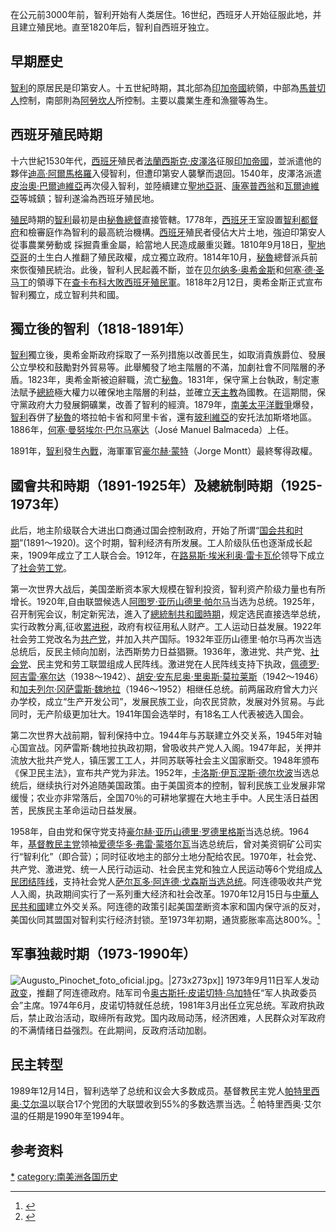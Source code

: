 {{智利历史}}
在公元前3000年前，智利开始有人类居住。16世纪，西班牙人开始征服此地，并且建立殖民地。直至1820年后，智利自西班牙独立。

==早期歷史==
[[智利|智利]]的原居民是印第安人。十五世紀時期，其北部為[[印加帝國|印加帝國]]統領，中部為[[馬普切人|馬普切人]]控制，南部則為[[阿勞坎人|阿勞坎人]]所控制。主要以農業生產和漁獵等為生。 　　

==西班牙殖民時期==

十六世紀1530年代，[[西班牙|西班牙]]殖民者[[法蘭西斯克·皮澤洛|法蘭西斯克·皮澤洛]]征服[[印加帝國|印加帝國]]，並派遣他的夥伴[[迪高·阿爾馬格羅|迪高·阿爾馬格羅]]入侵智利，但遭印第安人襲擊而退回。1540年，皮澤洛派遣[[皮治奧·巴爾迪維亞|皮治奧·巴爾迪維亞]]再次侵入智利，並陸續建立[[聖地亞哥|聖地亞哥]]、[[康塞普西翁|康塞普西翁]]和[[瓦爾迪維亞|瓦爾迪維亞]]等城鎮；智利遂淪為西班牙殖民地。

[[殖民|殖民]]時期的[[智利|智利]]最初是由[[秘魯|秘魯]][[總督|總督]]直接管轄。1778年，[[西班牙|西班牙]]王室設置[[智利都督府|智利都督府]]和檢審庭作為智利的最高統治機構。[[西班牙|西班牙]]殖民者侵佔大片土地，強迫印第安人從事農業勞動或 採掘貴重金屬，給當地人民造成嚴重災難。1810年9月18日{{tsl|en|Chilean War of Independence|智利獨立戰爭}}，[[聖地亞哥|聖地亞哥]]的土生白人推翻了殖民政權，成立獨立政府。1814年10月，[[秘魯|秘魯]]總督派兵前來恢復殖民統治。此後，智利人民起義不斷，並在[[贝尔纳多·奥希金斯|贝尔纳多·奥希金斯]]和[[何塞·德·圣马丁|何塞·德·圣马丁]]的領導下在[[查卡布科戰役|查卡布科大敗西班牙殖民軍]]。1818年2月12日，奧希金斯正式宣布智利獨立，成立智利共和國。

==獨立後的智利（1818-1891年）==

[[智利|智利]]獨立後，奧希金斯政府採取了一系列措施以改善民生，如取消貴族爵位、發展公立學校和鼓勵對外貿易等。此舉觸發了地主階層的不滿，加劇社會不同階層的矛盾。1823年，奧希金斯被迫辭職，流亡[[秘魯|秘魯]]。1831年，保守黨上台執政，制定憲法賦予[[總統|總統]]極大權力以確保地主階層的利益，並確立[[天主教|天主教]]為國教。在這期間，保守黨政府大力發展銅礦業，改善了智利的經濟。1879年，[[南美太平洋戰爭|南美太平洋戰爭]]爆發，[[智利|智利]]吞併了[[秘魯|秘魯]]的塔拉帕卡省和阿里卡省，還有[[玻利維亞|玻利維亞]]的安托法加斯塔地區。1886年，[[何塞·曼努埃尔·巴尔马塞达·费尔南德斯|何塞·曼努埃尔·巴尔马塞达]]（José Manuel Balmaceda）上任。

1891年，[[智利|智利]]發生[[內戰|內戰]]，海軍軍官[[豪尔赫·蒙特·阿尔瓦雷斯|豪尔赫·蒙特]]（Jorge Montt）最終奪得政權。

==國會共和時期（1891-1925年）及總統制時期（1925-1973年）==
此后，地主阶级联合大进出口商通过国会控制政府，开始了所谓“[[智利議會制時期_(1891年–1925年)|国会共和时期]]”(1891～1920)。这个时期，智利经济有所发展。工人阶级队伍也逐渐成长起来，1909年成立了工人联合会。1912年，在[[路易斯·埃米利奥·雷卡瓦伦|路易斯·埃米利奥·雷卡瓦伦]]领导下成立了[[社会主义工人党_(智利)|社会劳工党]]。

第一次世界大战后，美国垄断资本家大规模在智利投资，智利资产阶级力量也有所增长。1920年,自由联盟候选人[[阿图罗·亚历山德里·帕尔马|阿图罗·亚历山德里·帕尔马]]当选为总统。1925年，召开制宪会议，制定新宪法，進入了[[智利總統制共和國_(1925年–1973年)|總統制共和國時期]]，规定选民直接选举总统，实行政教分离,征收[[累进税|累进税]]，政府有权征用私人财产。工人运动日益发展。1922年社会劳工党改名为[[智利共产党|共产党]]，并加入共产国际。1932年亚历山德里·帕尔马再次当选总统后，反民主倾向加剧，法西斯势力日益猖獗。1936年，激进党、共产党、[[智利社会党|社会党]]、民主党和劳工联盟组成人民阵线。激进党在人民阵线支持下执政，[[佩德罗·阿吉雷·塞尔达|佩德罗·阿吉雷·塞尔达]]（1938～1942）、[[胡安·安东尼奥·里奥斯·莫拉莱斯|胡安·安东尼奥·里奥斯·莫拉莱斯]]（1942～1946）和[[加夫列尔·冈萨雷斯·魏地拉|加夫列尔·冈萨雷斯·魏地拉]]（1946～1952）相继任总统。前两届政府曾大力兴办学校，成立“生产开发公司”，发展民族工业，向农民贷款，发展对外贸易。与此同时，无产阶级更加壮大。1941年国会选举时，有18名工人代表被选入国会。

第二次世界大战前期，智利保持中立。1944年与苏联建立外交关系，1945年对轴心国宣战。冈萨雷斯·魏地拉执政初期，曾吸收共产党人入阁。1947年起，关押并流放大批共产党人，镇压罢工工人，并同苏联等社会主义国家断交。1948年颁布《保卫民主法》，宣布共产党为非法。1952年，[[卡洛斯·伊瓦涅斯·德尔坎波|卡洛斯·伊瓦涅斯·德尔坎波]]当选总统后，继续执行对外追随美国政策。由于美国资本的控制，智利民族工业发展非常缓慢；农业亦非常落后，全国70％的可耕地掌握在大地主手中。人民生活日益困苦，民族民主革命运动日益发展。

1958年，自由党和保守党支持[[豪尔赫·亚历山德里·罗德里格斯|豪尔赫·亚历山德里·罗德里格斯]]当选总统。1964年，[[基督教民主党_(智利)|基督教民主党]]领袖[[爱德华多·弗雷·蒙塔尔瓦|爱德华多·弗雷·蒙塔尔瓦]]当选总统后，曾对美资铜矿公司实行“智利化”（即合营）；同时征收地主的部分土地分配给农民。1970年，社会党、共产党、激进党、统一人民行动运动、社会民主党和独立人民运动等6个党组成[[人民团结_(智利)|人民团结阵线]]，支持社会党人[[萨尔瓦多·阿连德|萨尔瓦多·阿连德·戈森斯]][[1970年智利总统选举|当选总统]]。阿连德吸收共产党人入阁，执政期间实行了一系列重大经济和社会改革。1970年12月15日与[[中華人民共和國|中華人民共和國]]建立外交关系。阿连德的政策引起美国垄断资本家和国内保守派的反对，美国伙同其盟国对智利实行经济封锁。至1973年初期，通货膨胀率高达800%。<ref>{{cite book|url=https://books.google.com/books?id=3uFAr6lhPxgC&pg=PA142&lpg=PA142&dq=chile+inflation+1973+800%25&source=bl&ots=5H67lYFgjK&sig=wKXwuwubj5JXZ93lMg9nHlDeiI0&hl=en&ei=Iy1ZS-P2Js6ztgeT_NScAg&sa=X&oi=book_result&ct=result&resnum=3&ved=0CA8Q6AEwAg#v=onepage&q=chile%20inflation%201973%20800%25&f=false|title=Latin America's Economy|publisher=|accessdate=25 February 2015|archive-date=2017-04-18|archive-url=https://web.archive.org/web/20170418013428/https://books.google.com/books?id=3uFAr6lhPxgC&pg=PA142&lpg=PA142&dq=chile+inflation+1973+800%25&source=bl&ots=5H67lYFgjK&sig=wKXwuwubj5JXZ93lMg9nHlDeiI0&hl=en&ei=Iy1ZS-P2Js6ztgeT_NScAg&sa=X&oi=book_result&ct=result&resnum=3&ved=0CA8Q6AEwAg#v=onepage&q=chile%20inflation%201973%20800%25&f=false|dead-url=no}}</ref>

==军事独裁时期（1973-1990年）==
{{main|1973年智利政变|智利軍事獨裁 (1973年－1990年)}}
[[Image:Augusto_Pinochet_foto_oficial.jpg|thumb]]。|273x273px]]
1973年9月11日军人发动[[1973年智利政变|政变]]，推翻了阿连德政府。陆军司令[[奥古斯托·皮诺切特|奥古斯托·皮诺切特·乌加特]]任“军人执政委员会”主席。1974年6月，皮诺切特就任总统，1981年3月出任立宪总统。军政府执政后，禁止政治活动，取缔所有政党。国内政局动荡，经济困难，人民群众对军政府的不满情绪日益强烈。在此期间，反政府活动加剧。

==民主转型==
1989年12月14日，智利选举了总统和议会大多数成员。基督教民主党人[[帕特里西奥·艾尔温|帕特里西奥·艾尔温]]以联合17个党团的大联盟收到55%的多数选票当选。<ref>{{cite news|url=https://query.nytimes.com/gst/fullpage.html?res=950DE6DD1E3BF935A25751C1A96F948260|title=Man in the News: Patricio Aylwin; A Moderate Leads Chile|work=[[The_New_York_Times|The New York Times]]| accessdate=2008-05-02 | first=Shirley | last=Christian | date=December 16, 1989}}</ref> 帕特里西奥·艾尔温的任期是1990年至1994年。

==参考资料==
{{Reflist}}

{{美洲题目|历史}}
[[category:智利历史|*]]
[[category:南美洲各国历史|category:南美洲各国历史]]